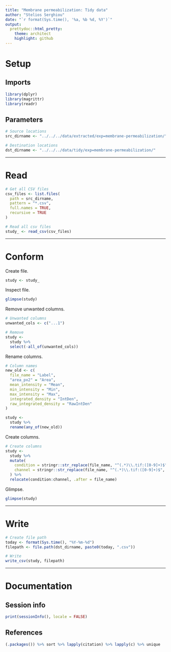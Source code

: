 ```yaml
---
title: "Membrane permeabilization: Tidy data"
author: "Stelios Serghiou"
date: "`r format(Sys.time(), '%a, %b %d, %Y')`"
output:
  prettydoc::html_pretty:
    theme: architect
    highlight: github
---
```


# Setup

## Imports

```r
library(dplyr)
library(magrittr)
library(readr)
```

## Parameters

```r
# Source locations
src_dirname <- "../../../data/extracted/exp=membrane-permeabilization/"

# Destination locations
dst_dirname <- "../../../data/tidy/exp=membrane-permeabilization/"
```

------------------------------------------------------------------------

# Read

```r
# Get all CSV files
csv_files <- list.files(
  path = src_dirname,
  pattern = "*.csv",
  full.names = TRUE,
  recursive = TRUE
)

# Read all csv files
study_ <- read_csv(csv_files)
```

------------------------------------------------------------------------

# Conform

Create file.

```r
study <- study_
```

Inspect file.

```r
glimpse(study)
```

Remove unwanted columns.

```r
# Unwanted columns
unwanted_cols <- c("...1")

# Remove
study <- 
  study %>%
  select(-all_of(unwanted_cols))
```

Rename columns.

```r
# Column names
new_old <- c(
  file_name = "Label",
  "area_px2" = "Area",
  mean_intensity = "Mean",
  min_intensity = "Min",
  max_intensity = "Max",
  integrated_density = "IntDen",
  raw_integrated_density = "RawIntDen"
)

study <- 
  study %>%
  rename(any_of(new_old))
```

Create columns.

```r
# Create columns
study <-
  study %>%
  mutate(
    condition = stringr::str_replace(file_name, "^(.*)\\.tif:([0-9]+)$", "\\1"),
    channel = stringr::str_replace(file_name, "^(.*)\\.tif:([0-9]+)$", "\\2")
  ) %>%
  relocate(condition:channel, .after = file_name)
```

Glimpse.

```r
glimpse(study)
```

------------------------------------------------------------------------

# Write

```r
# Create file path
today <- format(Sys.time(), "%Y-%m-%d")
filepath <- file.path(dst_dirname, paste0(today, ".csv"))

# Write
write_csv(study, filepath)
```

------------------------------------------------------------------------

# Documentation

## Session info

```r
print(sessionInfo(), locale = FALSE)
```

## References

```r
(.packages()) %>% sort %>% lapply(citation) %>% lapply(c) %>% unique
```
